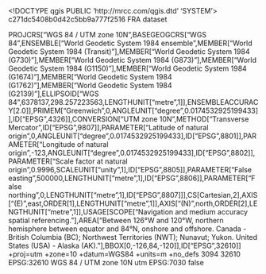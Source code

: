 <!DOCTYPE qgis PUBLIC 'http://mrcc.com/qgis.dtd' 'SYSTEM'>
<qgis version="3.32.3-Lima">
  <identifier>c271dc5408b0d42c5bb9a777f2516</identifier>
  <parentidentifier></parentidentifier>
  <language>FRA</language>
  <type>dataset</type>
  <title>c271dc5408b0d42c5bb9a777f2516</title>
  <abstract></abstract>
  <links/>
  <dates/>
  <fees></fees>
  <encoding></encoding>
  <crs>
    <spatialrefsys nativeFormat="Wkt">
      <wkt>PROJCRS["WGS 84 / UTM zone 10N",BASEGEOGCRS["WGS 84",ENSEMBLE["World Geodetic System 1984 ensemble",MEMBER["World Geodetic System 1984 (Transit)"],MEMBER["World Geodetic System 1984 (G730)"],MEMBER["World Geodetic System 1984 (G873)"],MEMBER["World Geodetic System 1984 (G1150)"],MEMBER["World Geodetic System 1984 (G1674)"],MEMBER["World Geodetic System 1984 (G1762)"],MEMBER["World Geodetic System 1984 (G2139)"],ELLIPSOID["WGS 84",6378137,298.257223563,LENGTHUNIT["metre",1]],ENSEMBLEACCURACY[2.0]],PRIMEM["Greenwich",0,ANGLEUNIT["degree",0.0174532925199433]],ID["EPSG",4326]],CONVERSION["UTM zone 10N",METHOD["Transverse Mercator",ID["EPSG",9807]],PARAMETER["Latitude of natural origin",0,ANGLEUNIT["degree",0.0174532925199433],ID["EPSG",8801]],PARAMETER["Longitude of natural origin",-123,ANGLEUNIT["degree",0.0174532925199433],ID["EPSG",8802]],PARAMETER["Scale factor at natural origin",0.9996,SCALEUNIT["unity",1],ID["EPSG",8805]],PARAMETER["False easting",500000,LENGTHUNIT["metre",1],ID["EPSG",8806]],PARAMETER["False northing",0,LENGTHUNIT["metre",1],ID["EPSG",8807]]],CS[Cartesian,2],AXIS["(E)",east,ORDER[1],LENGTHUNIT["metre",1]],AXIS["(N)",north,ORDER[2],LENGTHUNIT["metre",1]],USAGE[SCOPE["Navigation and medium accuracy spatial referencing."],AREA["Between 126°W and 120°W, northern hemisphere between equator and 84°N, onshore and offshore. Canada - British Columbia (BC); Northwest Territories (NWT); Nunavut; Yukon. United States (USA) - Alaska (AK)."],BBOX[0,-126,84,-120]],ID["EPSG",32610]]</wkt>
      <proj4>+proj=utm +zone=10 +datum=WGS84 +units=m +no_defs</proj4>
      <srsid>3094</srsid>
      <srid>32610</srid>
      <authid>EPSG:32610</authid>
      <description>WGS 84 / UTM zone 10N</description>
      <projectionacronym>utm</projectionacronym>
      <ellipsoidacronym>EPSG:7030</ellipsoidacronym>
      <geographicflag>false</geographicflag>
    </spatialrefsys>
  </crs>
  <extent/>
</qgis>
